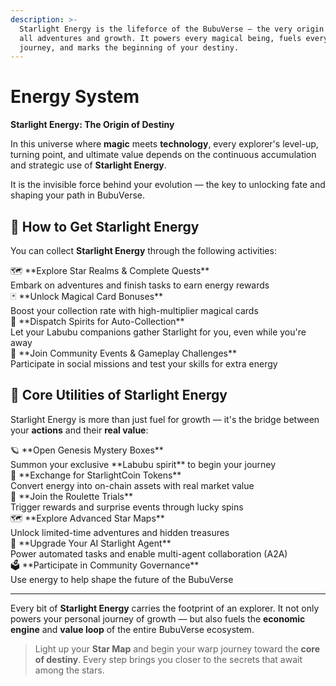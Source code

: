 ```yaml
---
description: >-
  Starlight Energy is the lifeforce of the BubuVerse — the very origin of
  all adventures and growth. It powers every magical being, fuels every
  journey, and marks the beginning of your destiny.
---
```


# Energy System

<div style={{
  background: 'linear-gradient(135deg, rgba(251, 191, 36, 0.08), rgba(245, 158, 11, 0.08))',
  border: '1px solid rgba(251, 191, 36, 0.15)',
  borderRadius: '16px',
  padding: '32px 28px',
  marginTop: '24px',
  marginBottom: '32px'
}}>

**Starlight Energy: The Origin of Destiny**

In this universe where **magic** meets **technology**, every explorer's level-up, turning point, and ultimate value depends on the continuous accumulation and strategic use of **Starlight Energy**.

It is the invisible force behind your evolution — the key to unlocking fate and shaping your path in BubuVerse.

</div>

## 🚀 How to Get Starlight Energy

You can collect **Starlight Energy** through the following activities:

<div style={{ 
  display: 'grid', 
  gridTemplateColumns: 'repeat(auto-fit, minmax(280px, 1fr))', 
  gap: '16px', 
  margin: '24px 0' 
}}>

<div style={{
  background: 'rgba(251, 191, 36, 0.03)',
  border: '1px solid rgba(251, 191, 36, 0.1)',
  borderRadius: '12px',
  padding: '20px',
  transition: 'all 0.3s ease'
}}>
  <div style={{ fontSize: '18px', marginBottom: '8px' }}>🗺️ **Explore Star Realms & Complete Quests**</div>
  <div style={{ fontSize: '14px', opacity: '0.8' }}>Embark on adventures and finish tasks to earn energy rewards</div>
</div>

<div style={{
  background: 'rgba(251, 191, 36, 0.03)',
  border: '1px solid rgba(251, 191, 36, 0.1)',
  borderRadius: '12px',
  padding: '20px',
  transition: 'all 0.3s ease'
}}>
  <div style={{ fontSize: '18px', marginBottom: '8px' }}>🃏 **Unlock Magical Card Bonuses**</div>
  <div style={{ fontSize: '14px', opacity: '0.8' }}>Boost your collection rate with high-multiplier magical cards</div>
</div>

<div style={{
  background: 'rgba(251, 191, 36, 0.03)',
  border: '1px solid rgba(251, 191, 36, 0.1)',
  borderRadius: '12px',
  padding: '20px',
  transition: 'all 0.3s ease'
}}>
  <div style={{ fontSize: '18px', marginBottom: '8px' }}>🧸 **Dispatch Spirits for Auto-Collection**</div>
  <div style={{ fontSize: '14px', opacity: '0.8' }}>Let your Labubu companions gather Starlight for you, even while you're away</div>
</div>

<div style={{
  background: 'rgba(251, 191, 36, 0.03)',
  border: '1px solid rgba(251, 191, 36, 0.1)',
  borderRadius: '12px',
  padding: '20px',
  transition: 'all 0.3s ease'
}}>
  <div style={{ fontSize: '18px', marginBottom: '8px' }}>🎯 **Join Community Events & Gameplay Challenges**</div>
  <div style={{ fontSize: '14px', opacity: '0.8' }}>Participate in social missions and test your skills for extra energy</div>
</div>

</div>

## 🔮 Core Utilities of Starlight Energy

Starlight Energy is more than just fuel for growth — it's the bridge between your **actions** and their **real value**:

<div style={{ 
  display: 'grid', 
  gridTemplateColumns: 'repeat(auto-fit, minmax(300px, 1fr))', 
  gap: '16px', 
  margin: '24px 0' 
}}>

<div style={{
  background: 'rgba(251, 191, 36, 0.03)',
  border: '1px solid rgba(251, 191, 36, 0.1)',
  borderRadius: '12px',
  padding: '20px',
  transition: 'all 0.3s ease'
}}>
  <div style={{ fontSize: '20px', marginBottom: '8px' }}>🪐 **Open Genesis Mystery Boxes**</div>
  <div style={{ fontSize: '14px', opacity: '0.8' }}>Summon your exclusive **Labubu spirit** to begin your journey</div>
</div>

<div style={{
  background: 'rgba(251, 191, 36, 0.03)',
  border: '1px solid rgba(251, 191, 36, 0.1)',
  borderRadius: '12px',
  padding: '20px',
  transition: 'all 0.3s ease'
}}>
  <div style={{ fontSize: '20px', marginBottom: '8px' }}>💎 **Exchange for StarlightCoin Tokens**</div>
  <div style={{ fontSize: '14px', opacity: '0.8' }}>Convert energy into on-chain assets with real market value</div>
</div>

<div style={{
  background: 'rgba(251, 191, 36, 0.03)',
  border: '1px solid rgba(251, 191, 36, 0.1)',
  borderRadius: '12px',
  padding: '20px',
  transition: 'all 0.3s ease'
}}>
  <div style={{ fontSize: '20px', marginBottom: '8px' }}>🎰 **Join the Roulette Trials**</div>
  <div style={{ fontSize: '14px', opacity: '0.8' }}>Trigger rewards and surprise events through lucky spins</div>
</div>

<div style={{
  background: 'rgba(251, 191, 36, 0.03)',
  border: '1px solid rgba(251, 191, 36, 0.1)',
  borderRadius: '12px',
  padding: '20px',
  transition: 'all 0.3s ease'
}}>
  <div style={{ fontSize: '20px', marginBottom: '8px' }}>🗺️ **Explore Advanced Star Maps**</div>
  <div style={{ fontSize: '14px', opacity: '0.8' }}>Unlock limited-time adventures and hidden treasures</div>
</div>

<div style={{
  background: 'rgba(251, 191, 36, 0.03)',
  border: '1px solid rgba(251, 191, 36, 0.1)',
  borderRadius: '12px',
  padding: '20px',
  transition: 'all 0.3s ease'
}}>
  <div style={{ fontSize: '20px', marginBottom: '8px' }}>🧠 **Upgrade Your AI Starlight Agent**</div>
  <div style={{ fontSize: '14px', opacity: '0.8' }}>Power automated tasks and enable multi-agent collaboration (A2A)</div>
</div>

<div style={{
  background: 'rgba(251, 191, 36, 0.03)',
  border: '1px solid rgba(251, 191, 36, 0.1)',
  borderRadius: '12px',
  padding: '20px',
  transition: 'all 0.3s ease'
}}>
  <div style={{ fontSize: '20px', marginBottom: '8px' }}>🗳️ **Participate in Community Governance**</div>
  <div style={{ fontSize: '14px', opacity: '0.8' }}>Use energy to help shape the future of the BubuVerse</div>
</div>

</div>

***

<div style={{
  background: 'linear-gradient(135deg, rgba(251, 191, 36, 0.05), rgba(245, 158, 11, 0.05))',
  borderLeft: '4px solid rgba(251, 191, 36, 0.4)',
  padding: '20px 24px',
  borderRadius: '0 12px 12px 0',
  margin: '24px 0'
}}>

Every bit of **Starlight Energy** carries the footprint of an explorer. It not only powers your personal journey of growth — but also fuels the **economic engine** and **value loop** of the entire BubuVerse ecosystem.

> Light up your **Star Map** and begin your warp journey toward the **core of destiny**. Every step brings you closer to the secrets that await among the stars.

</div>